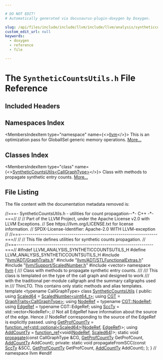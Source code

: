 ```yaml
---

# DO NOT EDIT!
# Automatically generated via docusaurus-plugin-doxygen by Doxygen.

slug: /api/files/include/include/llvm/include/llvm/analysis/syntheticcountsutils-h
custom_edit_url: null
keywords:
  - doxygen
  - reference
  - file

---
```





# The `SyntheticCountsUtils.h` File Reference

<DoxygenPage pluginConfig={pluginConfig}>



## Included Headers

<IncludesList>
<IncludesListItem
  filePath="llvm/ADT/GraphTraits.h"
  permalink="/docs/api/files/include/include/llvm/include/llvm/adt/graphtraits-h"
  isLocal="true" />
<IncludesListItem
  filePath="llvm/ADT/STLFunctionalExtras.h"
  permalink="/docs/api/files/include/include/llvm/include/llvm/adt/stlfunctionalextras-h"
  isLocal="true" />
<IncludesListItem
  filePath="llvm/Support/ScaledNumber.h"
  permalink="/docs/api/files/include/include/llvm/include/llvm/support/scalednumber-h"
  isLocal="true" />
<IncludesListItem
  filePath="vector"
  permalink=""
  isLocal="false" />
</IncludesList>

## Namespaces Index

<MembersIndex>

<MembersIndexItem
  type="namespace"
  name={<><a href="/docs/api/namespaces/llvm">llvm</a></>}>
This is an optimization pass for GlobalISel generic memory operations. <a href="/docs/api/namespaces/llvm/#details">More...</a>
</MembersIndexItem>

</MembersIndex>

## Classes Index

<MembersIndex>

<MembersIndexItem
  type="class"
  name={<><a href="/docs/api/classes/llvm/syntheticcountsutils">SyntheticCountsUtils&lt;CallGraphType&gt;</a></>}>
Class with methods to propagate synthetic entry counts. <a href="/docs/api/classes/llvm/syntheticcountsutils/#details">More...</a>
</MembersIndexItem>

</MembersIndex>


## File Listing

The file content with the documentation metadata removed is:

<ProgramListing>

<Link id="l00001" /><CodeLine lineNumber="1"><Highlight kind="comment">//===- SyntheticCountsUtils.h - utilities for count propagation--&#42;- C++ -&#42;-===//</Highlight><Highlight kind="normal"></Highlight></CodeLine>
<Link id="l00002" /><CodeLine lineNumber="2"><Highlight kind="normal"></Highlight><Highlight kind="comment">//</Highlight><Highlight kind="normal"></Highlight></CodeLine>
<Link id="l00003" /><CodeLine lineNumber="3"><Highlight kind="normal"></Highlight><Highlight kind="comment">// Part of the LLVM Project, under the Apache License v2.0 with LLVM Exceptions.</Highlight><Highlight kind="normal"></Highlight></CodeLine>
<Link id="l00004" /><CodeLine lineNumber="4"><Highlight kind="normal"></Highlight><Highlight kind="comment">// See https://llvm.org/LICENSE.txt for license information.</Highlight><Highlight kind="normal"></Highlight></CodeLine>
<Link id="l00005" /><CodeLine lineNumber="5"><Highlight kind="normal"></Highlight><Highlight kind="comment">// SPDX-License-Identifier: Apache-2.0 WITH LLVM-exception</Highlight><Highlight kind="normal"></Highlight></CodeLine>
<Link id="l00006" /><CodeLine lineNumber="6"><Highlight kind="normal"></Highlight><Highlight kind="comment">//</Highlight><Highlight kind="normal"></Highlight></CodeLine>
<Link id="l00007" /><CodeLine lineNumber="7"><Highlight kind="normal"></Highlight><Highlight kind="comment">//===----------------------------------------------------------------------===//</Highlight><Highlight kind="normal"></Highlight></CodeLine>
<Link id="l00008" /><CodeLine lineNumber="8"><Highlight kind="normal"></Highlight><Highlight kind="comment">//</Highlight><Highlight kind="normal"></Highlight></CodeLine>
<Link id="l00009" /><CodeLine lineNumber="9"><Highlight kind="normal"></Highlight><Highlight kind="comment">// This file defines utilities for synthetic counts propagation.</Highlight><Highlight kind="normal"></Highlight></CodeLine>
<Link id="l00010" /><CodeLine lineNumber="10"><Highlight kind="normal"></Highlight><Highlight kind="comment">//</Highlight><Highlight kind="normal"></Highlight></CodeLine>
<Link id="l00011" /><CodeLine lineNumber="11"><Highlight kind="normal"></Highlight><Highlight kind="comment">//===----------------------------------------------------------------------===//</Highlight><Highlight kind="normal"></Highlight></CodeLine>
<Link id="l00012" /><CodeLine lineNumber="12"><Highlight kind="normal"></Highlight></CodeLine>
<Link id="l00013" /><CodeLine lineNumber="13"><Highlight kind="normal"></Highlight><Highlight kind="preprocessor">#ifndef LLVM&#95;ANALYSIS&#95;SYNTHETICCOUNTSUTILS&#95;H</Highlight><Highlight kind="normal"></Highlight></CodeLine>
<Link id="l00014" /><CodeLine lineNumber="14"><Highlight kind="normal"></Highlight><Highlight kind="preprocessor">#define LLVM&#95;ANALYSIS&#95;SYNTHETICCOUNTSUTILS&#95;H</Highlight><Highlight kind="normal"></Highlight></CodeLine>
<Link id="l00015" /><CodeLine lineNumber="15"><Highlight kind="normal"></Highlight></CodeLine>
<Link id="l00016" /><CodeLine lineNumber="16"><Highlight kind="normal"></Highlight><Highlight kind="preprocessor">#include &quot;<a href="/docs/api/files/include/include/llvm/include/llvm/adt/graphtraits-h">llvm/ADT/GraphTraits.h</a>&quot;</Highlight><Highlight kind="normal"></Highlight></CodeLine>
<Link id="l00017" /><CodeLine lineNumber="17"><Highlight kind="normal"></Highlight><Highlight kind="preprocessor">#include &quot;<a href="/docs/api/files/include/include/llvm/include/llvm/adt/stlfunctionalextras-h">llvm/ADT/STLFunctionalExtras.h</a>&quot;</Highlight><Highlight kind="normal"></Highlight></CodeLine>
<Link id="l00018" /><CodeLine lineNumber="18"><Highlight kind="normal"></Highlight><Highlight kind="preprocessor">#include &quot;<a href="/docs/api/files/include/include/llvm/include/llvm/support/scalednumber-h">llvm/Support/ScaledNumber.h</a>&quot;</Highlight><Highlight kind="normal"></Highlight></CodeLine>
<Link id="l00019" /><CodeLine lineNumber="19"><Highlight kind="normal"></Highlight><Highlight kind="preprocessor">#include &lt;vector&gt;</Highlight><Highlight kind="normal"></Highlight></CodeLine>
<Link id="l00020" /><CodeLine lineNumber="20"><Highlight kind="normal"></Highlight></CodeLine>
<Link id="l00021" /><CodeLine lineNumber="21"><Highlight kind="normal"></Highlight><Highlight kind="keyword">namespace </Highlight><Highlight kind="normal"><a href="/docs/api/namespaces/llvm">llvm</a> &#123;</Highlight></CodeLine>
<Link id="l00022" /><CodeLine lineNumber="22"><Highlight kind="normal"></Highlight><Highlight kind="comment"></Highlight></CodeLine>
<Link id="l00023" /><CodeLine lineNumber="23"><Highlight kind="comment">/// Class with methods to propagate synthetic entry counts.</Highlight></CodeLine>
<Link id="l00024" /><CodeLine lineNumber="24"><Highlight kind="comment">///</Highlight></CodeLine>
<Link id="l00025" /><CodeLine lineNumber="25"><Highlight kind="comment">/// This class is templated on the type of the call graph and designed to work</Highlight></CodeLine>
<Link id="l00026" /><CodeLine lineNumber="26"><Highlight kind="comment">/// with the traditional per-module callgraph and the summary callgraphs used in</Highlight></CodeLine>
<Link id="l00027" /><CodeLine lineNumber="27"><Highlight kind="comment">/// ThinLTO. This contains only static methods and alias templates.</Highlight><Highlight kind="normal"></Highlight></CodeLine>
<Link id="l00028" /><CodeLine lineNumber="28" lineLink="/docs/api/classes/llvm/syntheticcountsutils"><Highlight kind="normal"></Highlight><Highlight kind="keyword">template</Highlight><Highlight kind="normal"> &lt;</Highlight><Highlight kind="keyword">typename</Highlight><Highlight kind="normal"> CallGraphType&gt; </Highlight><Highlight kind="keyword">class </Highlight><Highlight kind="normal"><a href="/docs/api/classes/llvm/syntheticcountsutils">SyntheticCountsUtils</a> &#123;</Highlight></CodeLine>
<Link id="l00029" /><CodeLine lineNumber="29"><Highlight kind="normal"></Highlight><Highlight kind="keyword">public</Highlight><Highlight kind="normal">:</Highlight></CodeLine>
<Link id="l00030" /><CodeLine lineNumber="30" lineLink="/docs/api/classes/llvm/syntheticcountsutils/#a28363df14a5b39b841984b2885b9a5c1"><Highlight kind="normal">  </Highlight><Highlight kind="keyword">using </Highlight><Highlight kind="normal"><a href="/docs/api/classes/llvm/syntheticcountsutils/#a28363df14a5b39b841984b2885b9a5c1">Scaled64</a> = <a href="/docs/api/classes/llvm/scalednumber">ScaledNumber&lt;uint64&#95;t&gt;</a>;</Highlight></CodeLine>
<Link id="l00031" /><CodeLine lineNumber="31" lineLink="/docs/api/classes/llvm/syntheticcountsutils/#a69a4083045ace77a0ec7f7c14868074f"><Highlight kind="normal">  </Highlight><Highlight kind="keyword">using </Highlight><Highlight kind="normal"><a href="/docs/api/classes/llvm/syntheticcountsutils/#a69a4083045ace77a0ec7f7c14868074f">CGT</a> = <a href="/docs/api/structs/llvm/graphtraits">GraphTraits&lt;CallGraphType&gt;</a>;</Highlight></CodeLine>
<Link id="l00032" /><CodeLine lineNumber="32" lineLink="/docs/api/classes/llvm/syntheticcountsutils/#a53587e3dc22af4b6768d4928d9949391"><Highlight kind="normal">  </Highlight><Highlight kind="keyword">using </Highlight><Highlight kind="normal"><a href="/docs/api/classes/llvm/syntheticcountsutils/#a53587e3dc22af4b6768d4928d9949391">NodeRef</a> = </Highlight><Highlight kind="keyword">typename</Highlight><Highlight kind="normal"> <a href="/docs/api/structs/llvm/graphtraits/#a741f7d63af17a7bd0bcf63f68e8658bd">CGT::NodeRef</a>;</Highlight></CodeLine>
<Link id="l00033" /><CodeLine lineNumber="33" lineLink="/docs/api/classes/llvm/syntheticcountsutils/#aca3d432cf1a1de6e83854bc9a8763289"><Highlight kind="normal">  </Highlight><Highlight kind="keyword">using </Highlight><Highlight kind="normal"><a href="/docs/api/classes/llvm/syntheticcountsutils/#aca3d432cf1a1de6e83854bc9a8763289">EdgeRef</a> = </Highlight><Highlight kind="keyword">typename</Highlight><Highlight kind="normal"> CGT::EdgeRef;</Highlight></CodeLine>
<Link id="l00034" /><CodeLine lineNumber="34" lineLink="/docs/api/classes/llvm/syntheticcountsutils/#ac6148bb1a377a31601e6fc491cee8ff3"><Highlight kind="normal">  </Highlight><Highlight kind="keyword">using </Highlight><Highlight kind="normal"><a href="/docs/api/classes/llvm/syntheticcountsutils/#ac6148bb1a377a31601e6fc491cee8ff3">SccTy</a> = std::vector&lt;NodeRef&gt;;</Highlight></CodeLine>
<Link id="l00035" /><CodeLine lineNumber="35"><Highlight kind="normal"></Highlight></CodeLine>
<Link id="l00036" /><CodeLine lineNumber="36"><Highlight kind="normal">  </Highlight><Highlight kind="comment">// Not all EdgeRef have information about the source of the edge. Hence</Highlight><Highlight kind="normal"></Highlight></CodeLine>
<Link id="l00037" /><CodeLine lineNumber="37"><Highlight kind="normal">  </Highlight><Highlight kind="comment">// NodeRef corresponding to the source of the EdgeRef is explicitly passed.</Highlight><Highlight kind="normal"></Highlight></CodeLine>
<Link id="l00038" /><CodeLine lineNumber="38" lineLink="/docs/api/classes/llvm/syntheticcountsutils/#a74f2a62ba48d877e2aaf26132369c813"><Highlight kind="normal">  </Highlight><Highlight kind="keyword">using </Highlight><Highlight kind="normal"><a href="/docs/api/classes/llvm/syntheticcountsutils/#a74f2a62ba48d877e2aaf26132369c813">GetProfCountTy</a> =</Highlight></CodeLine>
<Link id="l00039" /><CodeLine lineNumber="39"><Highlight kind="normal">      <a href="/docs/api/classes/llvm/function-ref">function&#95;ref&lt;std::optional&lt;Scaled64&gt;</a>(<a href="/docs/api/classes/llvm/syntheticcountsutils/#a53587e3dc22af4b6768d4928d9949391">NodeRef</a>, <a href="/docs/api/classes/llvm/syntheticcountsutils/#aca3d432cf1a1de6e83854bc9a8763289">EdgeRef</a>)&gt;;</Highlight></CodeLine>
<Link id="l00040" /><CodeLine lineNumber="40" lineLink="/docs/api/classes/llvm/syntheticcountsutils/#aca86078c2d914c27eaa89b04653fe51d"><Highlight kind="normal">  </Highlight><Highlight kind="keyword">using </Highlight><Highlight kind="normal"><a href="/docs/api/classes/llvm/syntheticcountsutils/#aca86078c2d914c27eaa89b04653fe51d">AddCountTy</a> = <a href="/docs/api/classes/llvm/function-ref">function&#95;ref</a>&lt;void(<a href="/docs/api/classes/llvm/syntheticcountsutils/#a53587e3dc22af4b6768d4928d9949391">NodeRef</a>, <a href="/docs/api/classes/llvm/syntheticcountsutils/#a28363df14a5b39b841984b2885b9a5c1">Scaled64</a>)&gt;;</Highlight></CodeLine>
<Link id="l00041" /><CodeLine lineNumber="41"><Highlight kind="normal"></Highlight></CodeLine>
<Link id="l00042" /><CodeLine lineNumber="42"><Highlight kind="normal">  </Highlight><Highlight kind="keyword">static</Highlight><Highlight kind="normal"> </Highlight><Highlight kind="keywordtype">void</Highlight><Highlight kind="normal"> <a href="/docs/api/classes/llvm/syntheticcountsutils/#adb9f0161ed871cc18d6c62810cb74913">propagate</a>(</Highlight><Highlight kind="keyword">const</Highlight><Highlight kind="normal"> CallGraphType &amp;CG, <a href="/docs/api/classes/llvm/syntheticcountsutils/#a74f2a62ba48d877e2aaf26132369c813">GetProfCountTy</a> GetProfCount,</Highlight></CodeLine>
<Link id="l00043" /><CodeLine lineNumber="43"><Highlight kind="normal">                        <a href="/docs/api/classes/llvm/syntheticcountsutils/#aca86078c2d914c27eaa89b04653fe51d">AddCountTy</a> AddCount);</Highlight></CodeLine>
<Link id="l00044" /><CodeLine lineNumber="44"><Highlight kind="normal"></Highlight></CodeLine>
<Link id="l00045" /><CodeLine lineNumber="45"><Highlight kind="normal"></Highlight><Highlight kind="keyword">private</Highlight><Highlight kind="normal">:</Highlight></CodeLine>
<Link id="l00046" /><CodeLine lineNumber="46"><Highlight kind="normal">  </Highlight><Highlight kind="keyword">static</Highlight><Highlight kind="normal"> </Highlight><Highlight kind="keywordtype">void</Highlight><Highlight kind="normal"> propagateFromSCC(</Highlight><Highlight kind="keyword">const</Highlight><Highlight kind="normal"> <a href="/docs/api/classes/llvm/syntheticcountsutils/#ac6148bb1a377a31601e6fc491cee8ff3">SccTy</a> &amp;SCC, <a href="/docs/api/classes/llvm/syntheticcountsutils/#a74f2a62ba48d877e2aaf26132369c813">GetProfCountTy</a> GetProfCount,</Highlight></CodeLine>
<Link id="l00047" /><CodeLine lineNumber="47"><Highlight kind="normal">                               <a href="/docs/api/classes/llvm/syntheticcountsutils/#aca86078c2d914c27eaa89b04653fe51d">AddCountTy</a> AddCount);</Highlight></CodeLine>
<Link id="l00048" /><CodeLine lineNumber="48"><Highlight kind="normal">&#125;;</Highlight></CodeLine>
<Link id="l00049" /><CodeLine lineNumber="49"><Highlight kind="normal">&#125; </Highlight><Highlight kind="comment">// namespace llvm</Highlight><Highlight kind="normal"></Highlight></CodeLine>
<Link id="l00050" /><CodeLine lineNumber="50"><Highlight kind="normal"></Highlight></CodeLine>
<Link id="l00051" /><CodeLine lineNumber="51"><Highlight kind="normal"></Highlight><Highlight kind="preprocessor">#endif</Highlight></CodeLine>

</ProgramListing>


</DoxygenPage>
